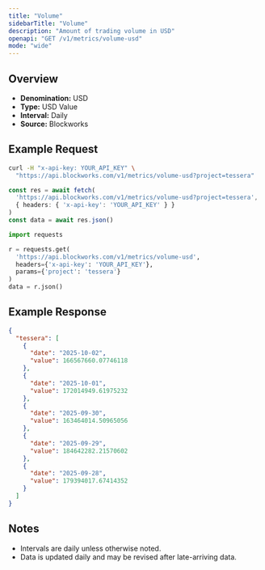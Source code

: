 ```yaml
---
title: "Volume"
sidebarTitle: "Volume"
description: "Amount of trading volume in USD"
openapi: "GET /v1/metrics/volume-usd"
mode: "wide"
---
```


## Overview

- **Denomination:** USD
- **Type:** USD Value
- **Interval:** Daily
- **Source:** Blockworks

## Example Request

<CodeGroup>

```bash cURL
curl -H "x-api-key: YOUR_API_KEY" \
  "https://api.blockworks.com/v1/metrics/volume-usd?project=tessera"
```

```typescript TypeScript
const res = await fetch(
  'https://api.blockworks.com/v1/metrics/volume-usd?project=tessera',
  { headers: { 'x-api-key': 'YOUR_API_KEY' } }
)
const data = await res.json()
```

```python Python
import requests

r = requests.get(
  'https://api.blockworks.com/v1/metrics/volume-usd',
  headers={'x-api-key': 'YOUR_API_KEY'},
  params={'project': 'tessera'}
)
data = r.json()
```

</CodeGroup>

## Example Response

```json
{
  "tessera": [
    {
      "date": "2025-10-02",
      "value": 166567660.07746118
    },
    {
      "date": "2025-10-01",
      "value": 172014949.61975232
    },
    {
      "date": "2025-09-30",
      "value": 163464014.50965056
    },
    {
      "date": "2025-09-29",
      "value": 184642282.21570602
    },
    {
      "date": "2025-09-28",
      "value": 179394017.67414352
    }
  ]
}
```

## Notes
- Intervals are daily unless otherwise noted.
- Data is updated daily and may be revised after late-arriving data.